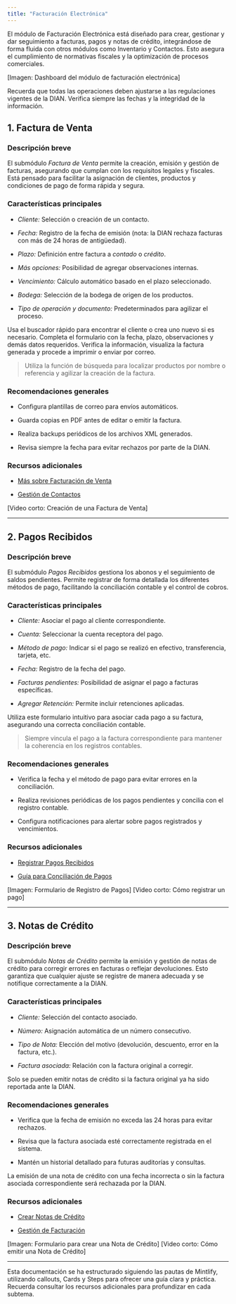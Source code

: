 ```yaml
---
title: "Facturación Electrónica"
---
```


El módulo de Facturación Electrónica está diseñado para crear, gestionar y dar seguimiento a facturas, pagos y notas de crédito, integrándose de forma fluida con otros módulos como Inventario y Contactos. Esto asegura el cumplimiento de normativas fiscales y la optimización de procesos comerciales.

\[Imagen: Dashboard del módulo de facturación electrónica]

<Note>
  Recuerda que todas las operaciones deben ajustarse a las regulaciones vigentes de la DIAN. Verifica siempre las fechas y la integridad de la información.
</Note>

## 1. Factura de Venta

### Descripción breve

El submódulo *Factura de Venta* permite la creación, emisión y gestión de facturas, asegurando que cumplan con los requisitos legales y fiscales. Está pensado para facilitar la asignación de clientes, productos y condiciones de pago de forma rápida y segura.

### Características principales

* *Cliente:* Selección o creación de un contacto.

* *Fecha:* Registro de la fecha de emisión (nota: la DIAN rechaza facturas con más de 24 horas de antigüedad).

* *Plazo:* Definición entre factura a *contado* o *crédito*.

* *Más opciones:* Posibilidad de agregar observaciones internas.

* *Vencimiento:* Cálculo automático basado en el plazo seleccionado.

* *Bodega:* Selección de la bodega de origen de los productos.

* *Tipo de operación y documento:* Predeterminados para agilizar el proceso.

<Steps>
  <Step title="Seleccionar Cliente">
    Usa el buscador rápido para encontrar el cliente o crea uno nuevo si es necesario.
  </Step>

  <Step title="Ingresar Detalles">
    Completa el formulario con la fecha, plazo, observaciones y demás datos requeridos.
  </Step>

  <Step title="Revisión y Emisión">
    Verifica la información, visualiza la factura generada y procede a imprimir o enviar por correo.
  </Step>
</Steps>

> <Tip>
>   Utiliza la función de búsqueda para localizar productos por nombre o referencia y agilizar la creación de la factura.
> </Tip>

### Recomendaciones generales

* Configura plantillas de correo para envíos automáticos.

* Guarda copias en PDF antes de editar o emitir la factura.

* Realiza backups periódicos de los archivos XML generados.

* Revisa siempre la fecha para evitar rechazos por parte de la DIAN.

### Recursos adicionales

* [Más sobre Facturación de Venta](https://ayuda.gestoru.com/facturacion_resolucion/factura-venta)

* [Gestión de Contactos](https://ayuda.gestoru.com/contactos)

\[Video corto: Creación de una Factura de Venta]

***

## 2. Pagos Recibidos

### Descripción breve

El submódulo *Pagos Recibidos* gestiona los abonos y el seguimiento de saldos pendientes. Permite registrar de forma detallada los diferentes métodos de pago, facilitando la conciliación contable y el control de cobros.

### Características principales

* *Cliente:* Asociar el pago al cliente correspondiente.

* *Cuenta:* Seleccionar la cuenta receptora del pago.

* *Método de pago:* Indicar si el pago se realizó en efectivo, transferencia, tarjeta, etc.

* *Fecha:* Registro de la fecha del pago.

* *Facturas pendientes:* Posibilidad de asignar el pago a facturas específicas.

* *Agregar Retención:* Permite incluir retenciones aplicadas.

<Card title="Registro de Pago">
  Utiliza este formulario intuitivo para asociar cada pago a su factura, asegurando una correcta conciliación contable.
</Card>

> <Tip>
>   Siempre vincula el pago a la factura correspondiente para mantener la coherencia en los registros contables.
> </Tip>

### Recomendaciones generales

* Verifica la fecha y el método de pago para evitar errores en la conciliación.

* Realiza revisiones periódicas de los pagos pendientes y concilia con el registro contable.

* Configura notificaciones para alertar sobre pagos registrados y vencimientos.

### Recursos adicionales

* [Registrar Pagos Recibidos](https://ayuda.gestoru.com/facturacion_resolucion/pagos-recibidos)

* [Guía para Conciliación de Pagos](https://ayuda.gestoru.com/conciliacion/pagos)

\[Imagen: Formulario de Registro de Pagos]
\[Video corto: Cómo registrar un pago]

***

## 3. Notas de Crédito

### Descripción breve

El submódulo *Notas de Crédito* permite la emisión y gestión de notas de crédito para corregir errores en facturas o reflejar devoluciones. Esto garantiza que cualquier ajuste se registre de manera adecuada y se notifique correctamente a la DIAN.

### Características principales

* *Cliente:* Selección del contacto asociado.

* *Número:* Asignación automática de un número consecutivo.

* *Tipo de Nota:* Elección del motivo (devolución, descuento, error en la factura, etc.).

* *Factura asociada:* Relación con la factura original a corregir.

<Info>
  Solo se pueden emitir notas de crédito si la factura original ya ha sido reportada ante la DIAN.
</Info>

### Recomendaciones generales

* Verifica que la fecha de emisión no exceda las 24 horas para evitar rechazos.

* Revisa que la factura asociada esté correctamente registrada en el sistema.

* Mantén un historial detallado para futuras auditorías y consultas.

<Warning>
  La emisión de una nota de crédito con una fecha incorrecta o sin la factura asociada correspondiente será rechazada por la DIAN.
</Warning>

### Recursos adicionales

* [Crear Notas de Crédito](https://ayuda.gestoru.com/facturacion_resolucion/notas-credito)

* [Gestión de Facturación](https://ayuda.gestoru.com/facturacion_resolucion)

\[Imagen: Formulario para crear una Nota de Crédito]
\[Video corto: Cómo emitir una Nota de Crédito]

***

<Note>
  Esta documentación se ha estructurado siguiendo las pautas de Mintlify, utilizando callouts, Cards y Steps para ofrecer una guía clara y práctica. Recuerda consultar los recursos adicionales para profundizar en cada subtema.
</Note>